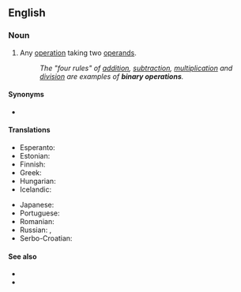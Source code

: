 ==English==

===Noun===
{{en-noun}}

# {{lb|en|algebra}} Any [[operation]] taking two [[operand]]s.
#: ''The "four rules" of [[addition]], [[subtraction]], [[multiplication]] and [[division]] are examples of '''binary operations'''.''

====Synonyms====
* {{l|en|dyadic operation}}

====Translations====
{{trans-top|two-operand operation}}
* Esperanto: {{t|eo|duloka operacio}}
* Estonian: {{t|et|binaarne tehe}}
* Finnish: {{t|fi|binäärioperaatio}}
* Greek: {{t+|el|δυαδική πράξη|f}}
* Hungarian: {{t+|hu|kétváltozós művelet}}
* Icelandic: {{t|is|tvístæð aðgerð|f}}
{{trans-mid}}
* Japanese: {{t+|ja|二項演算|tr=にこうえんざん, nikō enzan}}
* Portuguese: {{t|pt|[[operação]] [[binária]]|f}}
* Romanian: {{t|ro|operație binară|f}}
* Russian: {{t|ru|бина́рная опера́ция|f}}, {{t|ru|двуме́стная опера́ция|f}}
* Serbo-Croatian: {{t|sh|binarna operacija|f}}
{{trans-bottom}}

====See also====
* {{l|en|unary operation}}
* {{l|en|binary operator}}